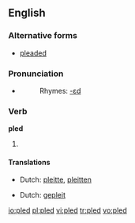 ==English==

===Alternative forms===
* [[pleaded]] {{i-c|UK}}

===Pronunciation===
* {{IPA|/'plεd/}}
*: Rhymes: [[Rhymes:English:-ɛd|-ɛd]]

===Verb===
'''pled'''

# {{North America|Scottish}} {{past of|[[plead]]}}

====Translations====
<!--No translations on non-lemma forms-->
{{trans-top|Past tense of plead}}
* Dutch: [[pleitte]], [[pleitten]]
{{trans-mid}}
{{trans-bottom}}
{{trans-top|Past participle of plead}}
* Dutch: [[gepleit]]
{{trans-mid}}
{{trans-bottom}}

[[io:pled]]
[[pl:pled]]
[[vi:pled]]
[[tr:pled]]
[[vo:pled]]
